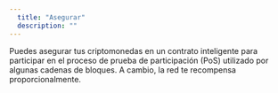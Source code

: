 ```yaml
---
  title: "Asegurar"
  description: ""
---
```


Puedes asegurar tus criptomonedas en un contrato inteligente para participar en el proceso de prueba de participación (PoS) utilizado por algunas cadenas de bloques. A cambio, la red te recompensa proporcionalmente.
